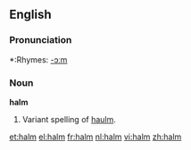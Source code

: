 ==English==

===Pronunciation===
*:Rhymes: [[Rhymes:English:-ɔːm|-ɔːm]]

===Noun===
'''halm''' {{uncountable}}

#{{botany}} Variant spelling of [[haulm]].

[[et:halm]]
[[el:halm]]
[[fr:halm]]
[[nl:halm]]
[[vi:halm]]
[[zh:halm]]